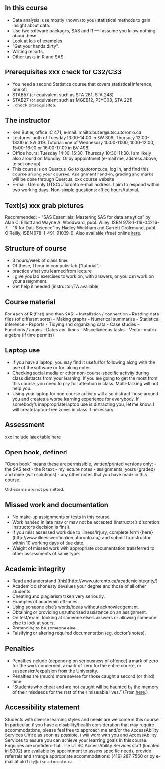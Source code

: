 ## In this course
- Data analysis: use mostly known (to you) statistical methods to gain
insight about data.
- Use two software packages, SAS and R — I assume you know nothing
about these.
- Look at lots of examples.
- “Get your hands dirty”.
- Writing reports.
- Other tasks in R and SAS.

## Prerequisites xxx check for C32/C33

- You need a second Statistics course that covers statistical inference,
one of:
- STAB57 (or equivalent such as STA 261, STA 248)
- STAB27 (or equivalent such as MGEB12, PSYC08, STA 221)
- I check prerequisites.

## The instructor
- Ken Butler, office IC 471, e-mail:
mailto:butler@utsc.utoronto.ca
- Lectures: both of Tuesday 13:00-14:00 in SW 309, Thursday
12:00-13:00 in SW 319. Tutorial: one of Wednesday 10:00-11:00,
11:00-12:00, 15:00-16:00 or 16:00-17:00 in BV 498.
- Office hours: Tuesday 14:00-15:30, Thursday 10:30-11:30. I am likely
also around on Monday. Or by appointment (e-mail me, address
above, to set one up).
- This course is on Quercus. Go to q.utoronto.ca, log in, and find
this course among your courses. Assignment hand-in, grading and
marks will be done through Quercus. xxx course website
- E-mail: Use only UTSC/UToronto e-mail address. I aim to respond
within two working days. Non-simple questions: office hours/tutorial.

## Text(s) xxx grab pictures
Recommended:
- “SAS Essentials: Mastering SAS for
data analytics” by Alan C. Elliott and
Wayne A. Woodward, publ. Wiley.
ISBN 978-1-119-04216-7.
- “R for Data Science” by Hadley
Wickham and Garrett Grolemund, publ.
O’Reilly, ISBN 978-1-491-91039-9. Also
available (free) online 
[here](http://r4ds.had.co.nz/).

## Structure of course
- 3 hours/week of class time.
- Of these, 1 hour in computer lab (“tutorial”):
- practice what you learned from lecture
- I give you lab exercises to work on, with answers, or you can work on
your assignment.
- Get help if needed (instructor/TA available)

## Course material
For each of R (first) and then SAS:
- Installation / connection
- Reading data files (of different sorts)
- Making graphs
- Numerical summaries
- Statistical inference
- Reports
- Tidying and organizing data
- Case studies
- Functions / arrays
- Dates and times
- Miscellaneous tasks
- Vector-matrix algebra (if time permits)

## Laptop use
- If you have a laptop, you may find it useful for following along with
the use of the software or for taking notes.
- Checking social media or other non-course-specific activity during
class distracts from your learning. If you are going to get the most
from this course, you need to pay full attention in class. Multi-tasking
will not help you.
- Using your laptop for non-course activity will also distract those
around you and creates a worse learning experience for everybody. If
somebody’s inappropriate laptop use is distracting you, let me know. I
will create laptop-free zones in class if necessary.

## Assessment

xxx include latex table here

## Open book, defined
“Open book” means these are permissible, written/printed versions only:
- the SAS text
- the R text
- my lecture notes
- assignments, yours (graded) and mine (with solutions)
- any other notes that you have made in this course.

Old exams are not permitted.

## Missed work and documentation
- No make-up assignments or tests in this course.
- Work handed in late may or may not be accepted (instructor’s
discretion; instructor’s decision is final).
- If you miss assessed work due to illness/injury, complete form 
{here}(http://www.illnessverification.utoronto.ca/)
and submit to instructor within 10 working days of due date.
- Weight of missed work with appropriate documentation transferred to
other assessments of same type.

## Academic integrity
- Read and understand 
[this][http://www.utoronto.ca/academicintegrity/]
- Academic dishonesty devalues your degree and those of all other
students.
- Cheating and plagiarism taken very seriously.
- Examples of academic offences:
- Using someone else’s words/ideas without acknowledgement.
- Obtaining or providing unauthorized assistance on an assignment.
- On test/exam, looking at someone else’s answers or allowing someone
else to look at yours.
- Pretending to be someone else.
- Falsifying or altering required documentation (eg. doctor’s notes).

## Penalties
- Penalties include (depending on seriousness of offence) a mark of zero
for the work concerned, a mark of zero for the entire course, or
suspension/expulsion from the University.
- Penalties are (much) more severe for those caught a second (or third)
time.
- “Students who cheat and are not caught will be haunted by the
memory of their misdeeds for the rest of their miserable lives.” (From 
[here](https://philosophy.osu.edu/sites/philosophy.osu.edu/files/1100%20Brown_2.pdf).)

## Accessibility statement
Students with diverse learning styles and needs are welcome in this
course. In particular, if you have a disability/health consideration
that may require accommodations, please feel free to approach
me and/or the AccessAbility Services Office as soon as possible.
I will work with you and AccessAbility Services to ensure you can
achieve your learning goals in this course. Enquiries are confiden-
tial. The UTSC AccessAbility Services staff (located in S302) are
available by appointment to assess specific needs, provide referrals
and arrange appropriate accommodations: (416) 287-7560 or by
e-mail at `ability@utsc.utoronto.ca`.

